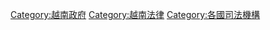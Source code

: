 {{Cat main|越南司法制度}}

[[Category:越南政府|Category:越南政府]]
[[Category:越南法律|Category:越南法律]]
[[Category:各國司法機構|Category:各國司法機構]]